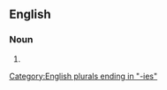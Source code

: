 ==English==

===Noun===
{{head|en|noun plural form}}

# {{plural of|priory|lang=en}}

[[Category:English plurals ending in "-ies"]]